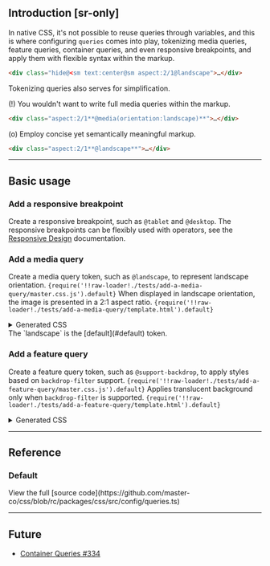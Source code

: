 ## Introduction [sr-only]
In native CSS, it's not possible to reuse queries through variables, and this is where configuring `queries` comes into play, tokenizing media queries, feature queries, container queries, and even responsive breakpoints, and apply them with flexible syntax within the markup.
```html
<div class="hide@<sm text:center@sm aspect:2/1@landscape">…</div>
```
Tokenizing queries also serves for simplification.

(!) You wouldn't want to write full media queries within the markup.
```html
<div class="aspect:2/1**@media(orientation:landscape)**">…</div>
```
(o) Employ concise yet semantically meaningful markup.
```html
<div class="aspect:2/1**@landscape**">…</div>
```

---

## Basic usage
### Add a responsive breakpoint
Create a responsive breakpoint, such as `@tablet` and `@desktop`.
<Overview />
The responsive breakpoints can be flexibly used with operators, see the [Responsive Design](/docs/responsive-design) documentation.

### Add a media query
Create a media query token, such as `@landscape`, to represent landscape orientation.
<Code lang="js" name="master.css.js">{require('!!raw-loader!./tests/add-a-media-query/master.css.js').default}</Code>
When displayed in landscape orientation, the image is presented in a 2:1 aspect ratio.
<Code lang="html">{require('!!raw-loader!./tests/add-a-media-query/template.html').default}</Code>
<details>
    <summary>Generated CSS</summary>
    <div>
        <Code lang="css" beautify>{require('!!raw-loader!./tests/add-a-media-query/generated.css').default}</Code>
    </div>
</details>
The `landscape` is the [default](#default) token.

### Add a feature query
Create a feature query token, such as `@support-backdrop`, to apply styles based on `backdrop-filter` support.
<Code lang="js" name="master.css.js">{require('!!raw-loader!./tests/add-a-feature-query/master.css.js').default}</Code>
Applies translucent background only when `backdrop-filter` is supported.
<Code lang="html">{require('!!raw-loader!./tests/add-a-feature-query/template.html').default}</Code>
<details>
    <summary>Generated CSS</summary>
    <div>
        <Code lang="css" beautify>{require('!!raw-loader!./tests/add-a-feature-query/generated.css').default}</Code>
    </div>
</details>

---

## Reference
### Default
<Default />
View the full [source code](https://github.com/master-co/css/blob/rc/packages/css/src/config/queries.ts)

---

## Future

- [Container Queries #334](https://github.com/master-co/css/issues/334)